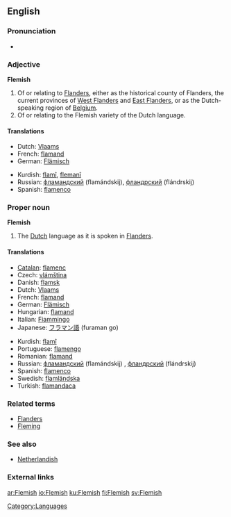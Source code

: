 {{see|flemish}}
{{wikipedia|dab=Flemish}}
==English==

===Pronunciation===
*{{audio|en-us-Flemish.ogg|Audio (US)}}

===Adjective===
'''Flemish'''

# Of or relating to [[Flanders]], either as the historical county of Flanders, the current provinces of [[West Flanders]] and [[East Flanders]], or as the Dutch-speaking region of [[Belgium]].
# Of or relating to the Flemish variety of the Dutch language.

====Translations====
{{top}}
*Dutch: [[Vlaams]]
*French: [[flamand]]
*German: [[Flämisch]]
{{mid}}
*Kurdish: [[flamî]], [[flemanî]]
*Russian: [[фламандский]] (flamándskij), [[фландрский]] (flándrskij)
*Spanish: [[flamenco]] {{m}}
{{bottom}}

===Proper noun===
'''Flemish'''

# The [[Dutch]] language as it is spoken in [[Flanders]].

====Translations====
{{top}}
*[[Catalan]]: [[flamenc]]
*Czech: [[vlámština]] {{f}}
*Danish: [[flamsk]]
*Dutch: [[Vlaams]] {{n}}
*French: [[flamand]] {{m}}
*German: [[Flämisch]] {{n}}
*Hungarian: [[flamand]]
*Italian: [[Fiammingo]] {{m}}
*Japanese: [[フラマン語]] (furaman go)
{{mid}}
*Kurdish: [[flamî]] {{f}}
*Portuguese: [[flamengo]] {{m}}
*Romanian: [[flamand]] {{m}}
*Russian: [[фламандский]] (flamándskij) {{m}}, [[фландрский]] (flándrskij) {{m}}
*Spanish: [[flamenco]] {{m}}
*Swedish: [[flamländska]]
*Turkish: [[flamandaca]]
{{bottom}}

===Related terms===
*[[Flanders]]
*[[Fleming]]

===See also===
* [[Netherlandish]]

===External links===
{{ethnologue|code=nld}}
{{ethnologue|lang=Vlaams|code=vls}}

[[Category:Languages]]

[[ar:Flemish]]
[[io:Flemish]]
[[ku:Flemish]]
[[fi:Flemish]]
[[sv:Flemish]]